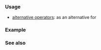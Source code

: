 {{cpp/keyword/title|{{tt|not_eq}}}}
{{cpp/keyword/navbar}}

===Usage===
* [[cpp/language/operator alternative|alternative operators]]: as an alternative for {{tt|1=!=}}

===Example===
{{example
|code=
#include &lt;iostream&gt;

void show(bool z, const char* s, int n)
{
    const char* r { z ? " true  " : " false " };
    if (n == 0) std::cout &lt;&lt; "┌────────────────────┬─────────┐\n";
    if (n &lt;= 2) std::cout &lt;&lt; "│ "      &lt;&lt;s&lt;&lt;     " │ "&lt;&lt;r&lt;&lt;" │\n";
    if (n == 2) std::cout &lt;&lt; "└────────────────────┴─────────┘\n";
}

int main()
{
    show(false not_eq false, "false not_eq false", 0);
    show(false not_eq true , "false not_eq true ", 1);
    show(true  not_eq false, "true  not_eq false", 1);
    show(true  not_eq true , "true  not_eq true ", 2);
}
|output=
┌────────────────────┬─────────┐
│ false not_eq false │  false  │
│ false not_eq true  │  true   │
│ true  not_eq false │  true   │
│ true  not_eq true  │  false  │
└────────────────────┴─────────┘
}}

===See also===
{{cpp/keyword/alt operators list}}

{{langlinks|de|es|fr|it|ja|pt|ru|zh}}